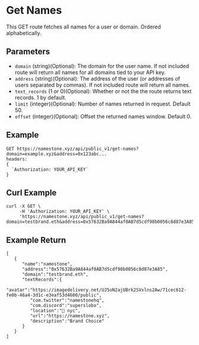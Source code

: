 # Get Names

This GET route fetches all names for a user or domain. Ordered alphabetically.

## Parameters

- `domain` (string)(Optional): The domain for the user name. If not included route will return all names for all domains tied to your API key.
- `address` (string)(Optional): The address of the user (or addresses of users separated by commas). If not included route will return all names.
- `text_records` (1 or 0)(Optional): Whether or not the the route returns text records. 1 by default.
- `limit` (integer)(Optional): Number of names returned in request. Default 50.
- `offset` (integer)(Optional): Offset the returned names window. Default 0.

## Example

```
GET https://namestone.xyz/api/public_v1/get-names?domain=example.xyz&address=0x123abc...
headers:
{
  `Authorization: YOUR_API_KEY`
}
```

## Curl Example

```
curl -X GET \
     -H 'Authorization: YOUR_API_KEY' \
     'https://namestone.xyz/api/public_v1/get-names?domain=testbrand.eth&address=0x57632Ba9A844af0AB7d5cdf98b0056c8d87e3A85'

```

## Example Return

```
[
   {
      "name":"namestone",
      "address":"0x57632Ba9A844af0AB7d5cdf98b0056c8d87e3A85",
      "domain":"testbrand.eth",
      "textRecords":{
         "avatar":"https://imagedelivery.net/UJ5oN2ajUBrk2SVxlns2Aw/71cec612-fe0b-46a4-3d1c-e3eaf53d4600/public",
         "com.twitter":"namestonehq",
         "com.discord":"superslobo",
         "location":"📍 nyc",
         "url":"https://namestone.xyz",
         "description":"Brand Choice"
      }
   }
]
```
